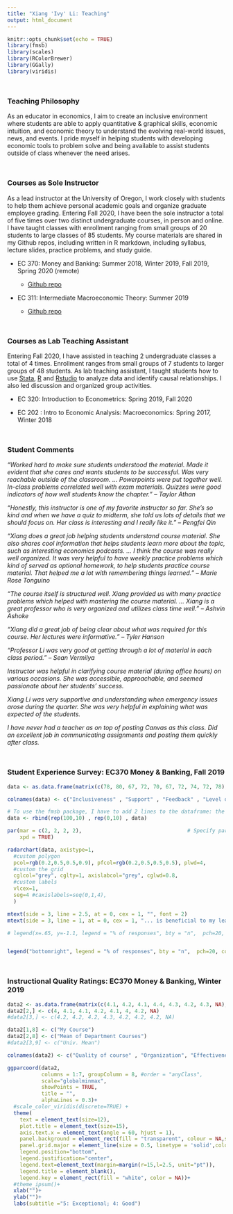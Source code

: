 ```yaml
---
title: "Xiang 'Ivy' Li: Teaching"
output: html_document
---
```


```r
knitr::opts_chunk$set(echo = TRUE)
library(fmsb)
library(scales)
library(RColorBrewer)
library(GGally)
library(viridis)
```

<div style="margin-bottom:50px;">
</div>

### Teaching Philosophy

As an educator in economics, I aim to create an inclusive environment where students are able to apply quantitative & graphical skills, economic intuition, and economic theory to understand the evolving real-world issues, news, and events. I pride myself in helping students with developing economic tools to problem solve and being available to assist students outside of class whenever the need arises. 

<div style="margin-bottom:50px;">
</div>

### Courses as Sole Instructor

As a lead instructor at the University of Oregon, I work closely with students to help them achieve personal academic goals and organize graduate employee grading. Entering Fall 2020, I have been the sole instructor a total of five times over two distinct undergraduate courses, in person and online. I have taught classes with enrollment ranging from small groups of 20 students to large classes of 85 students. My course materials are shared in my Github repos, including written in R markdown, including syllabus, lecture slides, practice problems, and study guide. 

- EC 370: Money and Banking: Summer 2018, Winter 2019, Fall 2019, Spring 2020 (remote)

  - [Github repo](https://github.com/lx0413/EC370)

- EC 311: Intermediate Macroeconomic Theory: Summer 2019

  - [Github repo](https://github.com/lx0413/EC313)

<div style="margin-bottom:50px;">
</div>



### Courses as Lab Teaching Assistant

Entering Fall 2020, I have assisted in teaching 2 undergraduate classes a total of 4 times. Enrollment ranges from small groups of 7 students to larger groups of 48 students. As lab teaching assistant, I taught students how to use [Stata](https://www.stata.com/), [R](https://www.r-project.org/about.html) and [Rstudio](https://rstudio.com/) to analyze data and identify causal relationships. I also led discussion and organized group activities. 

- EC 320: Introduction to Econometrics: Spring 2019, Fall 2020

- EC 202 : Intro to Economic Analysis: Macroeconomics: Spring 2017, Winter 2018

<div style="margin-bottom:50px;">
</div>


### Student Comments

_"Worked hard to make sure students understood the material. Made it evident that she cares and wants students to be successful. Was very reachable outside of the classroom. ... Powerpoints were put together well. In-class problems correlated well with exam materials. Quizzes were good indicators of how well students know the chapter." -- Taylor Athan_

_"Honestly, this instructor is one of my favorite instructor so far. She's so kind and when we have a quiz to midterm, she told us lots of details that we should focus on. Her class is interesting and I really like it." -- Pengfei Qin_

_"Xiang does a great job helping students understand course material. She also shares cool information that helps students learn more about the topic, such as interesting economics podcasts. ... I think the course was really well organized. It was very helpful to have weekly practice problems which kind of served as optional homework, to help students practice course material. That helped me a lot with remembering things learned." -- Marie Rose Tonguino_

_"The course itself is structured well. Xiang provided us with many practice problems which helped with mastering the course material. ... Xiang is a great professor who is very organized and utilizes class time well." -- Ashvin Ashoke_

_"Xiang did a great job of being clear about what was required for this course. Her lectures were informative." -- Tyler Hanson_

_"Professor Li was very good at getting through a lot of material in each class period." -- Sean Vermilya_

_Instructor was helpful in clarifying course material (during office hours) on various occasions. She was accessible, approachable, and seemed passionate about her students' success._

_Xiang Li was very supportive and understanding when emergency issues arose during the quarter. She was very helpful in explaining what was expected of the students._

_I have never had a teacher as on top of posting Canvas as this class. Did an excellent job in communicating assignments and posting them quickly after class._

<div style="margin-bottom:50px;">
</div>

<!-- **Teaching Evaluations:** -->
<!-- <img src="images/evaluation.jpg" style="width:100%; border:3px solid; margin-right: 20px" align="left"> -->


### Student Experience Survey: EC370 Money & Banking, Fall 2019

```r
data <- as.data.frame(matrix(c(78, 80, 67, 72, 70, 67, 72, 74, 72, 78), ncol=10))

colnames(data) <- c("Inclusiveness" , "Support" , "Feedback" , "Level of challenge" , "Quality of materials", "Instructor communication", "Organization", "Relevance", "Assignments", "Accessibility")

# To use the fmsb package, I have to add 2 lines to the dataframe: the max and min of each topic to show on the plot!
data <- rbind(rep(100,10) , rep(0,10) , data)

par(mar = c(2, 2, 2, 2),                                  # Specify par parameters
    xpd = TRUE)

radarchart(data, axistype=1, 
  #custom polygon
  pcol=rgb(0.2,0.5,0.5,0.9), pfcol=rgb(0.2,0.5,0.5,0.5), plwd=4,
  #custom the grid
  cglcol="grey", cglty=1, axislabcol="grey", cglwd=0.8,
  #custom labels
  vlcex=1, 
  seg=4 #caxislabels=seq(0,1,4), 
  )

mtext(side = 3, line = 2.5, at = 0, cex = 1, "", font = 2)
mtext(side = 3, line = 1, at = 0, cex = 1, "... is beneficial to my learning", col = '#666664')

# legend(x=.65, y=-1.1, legend = "% of responses", bty = "n",  pch=20, col=rgb(0.2,0.5,0.5,0.9), text.col = '#666664', cex=1, pt.cex=3)


legend("bottomright", legend = "% of responses", bty = "n",  pch=20, col=rgb(0.2,0.5,0.5,0.9), text.col = '#666664', cex=1, pt.cex=3)
```

<div style="margin-bottom:50px;">
</div>


### Instructional Quality Ratings: EC370 Money & Banking, Winter 2019

```r
data2 <- as.data.frame(matrix(c(4.1, 4.2, 4.1, 4.4, 4.3, 4.2, 4.3, NA), ncol=8))
data2[2,] <- c(4, 4.1, 4.1, 4.2, 4.1, 4, 4.2, NA)
#data2[3,] <- c(4.2, 4.2, 4.2, 4.3, 4.2, 4.2, 4.2, NA)

data2[1,8] <- c("My Course")
data2[2,8] <- c("Mean of Department Courses")
#data2[3,9] <- c("Univ. Mean")

colnames(data2) <- c("Quality of course" , "Organization", "Effectiveness", "Communication availability", "Evaluation guidelines", "Amount learned", "Helpful when consulted", "Group")

ggparcoord(data2,
           columns = 1:7, groupColumn = 8, #order = "anyClass",
           scale="globalminmax",
           showPoints = TRUE, 
           title = "",
           alphaLines = 0.3)+ 
  #scale_color_viridis(discrete=TRUE) +
  theme(
    text = element_text(size=12),
    plot.title = element_text(size=15),
    axis.text.x = element_text(angle = 60, hjust = 1),
    panel.background = element_rect(fill = "transparent", colour = NA,size = 2, linetype = "solid"),
    panel.grid.major = element_line(size = 0.5, linetype = 'solid',colour = "grey"),
    legend.position="bottom", 
    legend.justification="center", 
    legend.text=element_text(margin=margin(r=15,l=2.5, unit="pt")), 
    legend.title = element_blank(), 
    legend.key = element_rect(fill = "white", color = NA))+
  #theme_ipsum()+
  xlab("")+
  ylab("")+
  labs(subtitle ="5: Exceptional; 4: Good")
```
